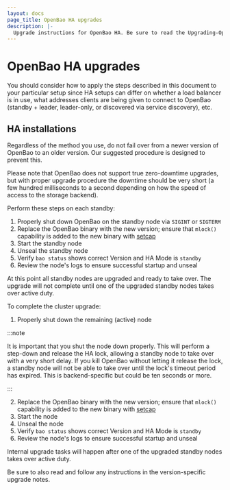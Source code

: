 ```yaml
---
layout: docs
page_title: OpenBao HA upgrades
description: |-
  Upgrade instructions for OpenBao HA. Be sure to read the Upgrading-OpenBao Guides as well.
---
```


# OpenBao HA upgrades

You should consider how to apply the steps described in this document to your
particular setup since HA setups can differ on whether a load balancer is in
use, what addresses clients are being given to connect to OpenBao (standby +
leader, leader-only, or discovered via service discovery), etc.

## HA installations

Regardless of the method you use, do not fail over from a newer version of OpenBao
to an older version. Our suggested procedure is designed to prevent this.

Please note that OpenBao does not support true zero-downtime upgrades, but with
proper upgrade procedure the downtime should be very short (a few hundred
milliseconds to a second depending on how the speed of access to the storage
backend).

Perform these steps on each standby:

1. Properly shut down OpenBao on the standby node via `SIGINT` or `SIGTERM`
2. Replace the OpenBao binary with the new version; ensure that `mlock()`
   capability is added to the new binary with
   [setcap](/vault/docs/configuration#disable_mlock)
3. Start the standby node
4. Unseal the standby node
5. Verify `bao status` shows correct Version and HA Mode is `standby`
6. Review the node's logs to ensure successful startup and unseal

At this point all standby nodes are upgraded and ready to take over. The
upgrade will not complete until one of the upgraded standby nodes takes over
active duty.

To complete the cluster upgrade:

1. Properly shut down the remaining (active) node

:::note

It is important that you shut the node down properly.
This will perform a step-down and release the HA lock, allowing a standby
node to take over with a very short delay.
If you kill OpenBao without letting it release the lock, a standby node will
not be able to take over until the lock's timeout period has expired. This
is backend-specific but could be ten seconds or more.

:::

2. Replace the OpenBao binary with the new version; ensure that `mlock()`
   capability is added to the new binary with
   [setcap](/vault/docs/configuration#disable_mlock)
3. Start the node
4. Unseal the node
5. Verify `bao status` shows correct Version and HA Mode is `standby`
6. Review the node's logs to ensure successful startup and unseal

Internal upgrade tasks will happen after one of the upgraded standby nodes
takes over active duty.

Be sure to also read and follow any instructions in the version-specific
upgrade notes.
